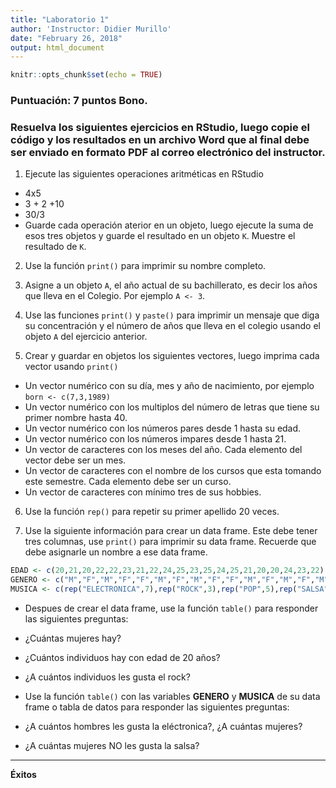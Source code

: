 ```yaml
---
title: "Laboratorio 1"
author: 'Instructor: Didier Murillo'
date: "February 26, 2018"
output: html_document
---
```


```r
knitr::opts_chunk$set(echo = TRUE)
```

### Puntuación: 7 puntos Bono. 

### Resuelva los siguientes ejercicios en RStudio, luego copie el código y los resultados en un archivo Word que al final debe ser enviado en formato PDF al correo electrónico del instructor.

1.  Ejecute las siguientes operaciones aritméticas en RStudio

  +   4x5
  +   3 + 2 +10
  +   30/3
  +   Guarde cada operación aterior en un objeto, luego ejecute la suma de esos tres objetos y guarde el resultado en un objeto `K`. Muestre el resultado de `K`.
  
2.  Use la función `print()` para imprimir su nombre completo. 

3.  Asigne a un objeto `A`, el año actual de su bachillerato, es decir los años que lleva en el Colegio. Por ejemplo `A <- 3`.

4.  Use las funciones `print()` y `paste()` para imprimir un mensaje que diga su concentración y el número de años que lleva en el colegio usando el objeto `A` del ejercicio anterior. 

5.  Crear y guardar en objetos los siguientes vectores, luego imprima cada vector usando `print()`
  + Un vector numérico con su día, mes y año de nacimiento, por ejemplo `born <- c(7,3,1989)`
  + Un vector numérico con los multiplos del número de letras que tiene su primer nombre hasta 40.
  + Un vector numérico con los números pares desde 1 hasta su edad.
  + Un vector numérico con los números impares desde 1 hasta 21.
  + Un vector de caracteres con los meses del año. Cada elemento del vector debe ser un mes. 
  + Un vector de caracteres con el nombre de los cursos que esta tomando este semestre. Cada elemento debe ser un curso. 
  + Un vector de caracteres con mínimo tres de sus hobbies. 
  
6.  Use la función `rep()` para repetir su primer apellido 20 veces. 

7.  Use la siguiente información para crear un data frame.  Este debe tener tres columnas, use `print()` para imprimir su data frame. Recuerde que debe asignarle un nombre a ese data frame. 

```r
EDAD <- c(20,21,20,22,22,23,21,22,24,25,23,25,24,25,21,20,20,24,23,22)
GENERO <- c("M","F","M","F","F","M","F","M","F","F","M","F","M","F","M","F","M","F","F","M")
MUSICA <- c(rep("ELECTRONICA",7),rep("ROCK",3),rep("POP",5),rep("SALSA",4),rep("REGGAE",1))
```

  
*   Despues de crear el data frame, use la función `table()` para responder las siguientes preguntas:

  + ¿Cuántas mujeres hay?
  + ¿Cuántos individuos hay con edad de 20 años?
  + ¿A cuántos individuos les gusta el rock?
  
*   Use la función `table()` con las  variables **GENERO** y **MUSICA** de su data frame o tabla de datos para responder las siguientes preguntas:

  + ¿A cuántos hombres les gusta la eléctronica?, ¿A cuántas mujeres?
  + ¿A cuántas mujeres NO les gusta la salsa?


---------
**Éxitos**
  




